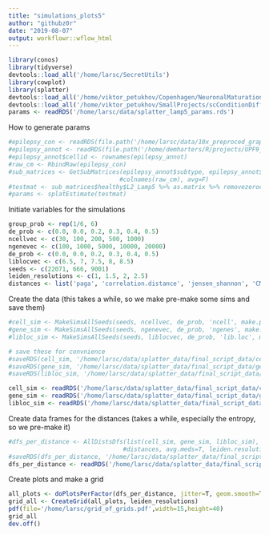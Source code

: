 ```yaml
---
title: "simulations_plots5"
author: "githubz0r"
date: "2019-08-07"
output: workflowr::wflow_html
---
```


```r
library(conos)
library(tidyverse)
devtools::load_all('/home/larsc/SecretUtils')
library(cowplot)
library(splatter)
devtools::load_all('/home/viktor_petukhov/Copenhagen/NeuronalMaturation')
devtools::load_all('/home/viktor_petukhov/SmallProjects/scConditionDifference')
params <- readRDS('/home/larsc/data/splatter_lamp5_params.rds')
```

How to generate params
```r
#epilepsy_con <- readRDS(file.path('/home/larsc/data/10x_preproced_graphed.rds'))
#epilepsy_annot <- readRDS(file.path('/home/demharters/R/projects/UPF9_14_17_19_22_23_24_32_33/metadata_10x_final.rds'))
#epilepsy_annot$cellid <- rownames(epilepsy_annot)
#raw_cm <- RbindRaw(epilepsy_con)
#sub_matrices <- GetSubMatrices(epilepsy_annot$subtype, epilepsy_annot$cellid, epilepsy_annot$condition, raw_cm, 
                               #colnames(raw_cm), avg=F)
#testmat <- sub_matrices$healthy$L2_Lamp5 %>% as.matrix %>% removezerocols %>% Matrix::t()
#params <- splatEstimate(testmat)
```


Initiate variables for the simulations
```r
group_prob <- rep(1/6, 6)
de_prob <- c(0.0, 0.0, 0.2, 0.3, 0.4, 0.5)
ncellvec <- c(30, 100, 200, 500, 1000)
ngenevec <- c(100, 1000, 5000, 10000, 20000)
de_prob <- c(0.0, 0.0, 0.2, 0.3, 0.4, 0.5)
liblocvec <- c(6.5, 7, 7.5, 8, 8.5)
seeds <- c(22071, 666, 9001)
leiden_resolutions <- c(1, 1.5, 2, 2.5)
distances <- list('paga', 'correlation.distance', 'jensen_shannon', 'CMD', 'euclidean', 'knncor.z', 'knncor.z.med', 'entropy')

```

Create the data (this takes a while, so we make pre-make some sims and save them)
```r
#cell_sim <- MakeSimsAllSeeds(seeds, ncellvec, de_prob, 'ncell', make.p2 = T, n.cl.tsne=30, n.cl.sim=3)
#gene_sim <- MakeSimsAllSeeds(seeds, ngenevec, de_prob, 'ngenes', make.p2 = T, n.cl.tsne=30, n.cl.sim=3)
#libloc_sim <- MakeSimsAllSeeds(seeds, liblocvec, de_prob, 'lib.loc', make.p2 = T, n.cl.tsne=30, n.cl.sim=3)

# save these for convnience
#saveRDS(cell_sim, '/home/larsc/data/splatter_data/final_script_data/cell_sim_final.rds')
#saveRDS(gene_sim, '/home/larsc/data/splatter_data/final_script_data/gene_sim_final.rds')
#saveRDS(libloc_sim, '/home/larsc/data/splatter_data/final_script_data/libloc_sim_final.rds')

cell_sim <- readRDS('/home/larsc/data/splatter_data/final_script_data/cell_sim_final.rds')
gene_sim <- readRDS('/home/larsc/data/splatter_data/final_script_data/gene_sim_final.rds')
libloc_sim <- readRDS('/home/larsc/data/splatter_data/final_script_data/libloc_sim_final.rds')
```

Create data frames for the distances (takes a while, especially the entropy, so we pre-make it)
```r
#dfs_per_distance <- AllDistsDfs(list(cell_sim, gene_sim, libloc_sim), list('ncell', 'ngenes', 'lib.loc'),
                                #distances, avg.meds=T, leiden.resolutions=leiden_resolutions)
#saveRDS(dfs_per_distance, '/home/larsc/data/splatter_data/final_script_data/dfs_per_distance.rds')
dfs_per_distance <- readRDS('/home/larsc/data/splatter_data/final_script_data/dfs_per_distance.rds')
```

Create plots and make a grid
```r
all_plots <- doPlotsPerFactor(dfs_per_distance, jitter=T, geom.smooth=T)
grid_all <- CreateGrid(all_plots, leiden_resolutions)
pdf(file='/home/larsc/grid_of_grids.pdf',width=15,height=40)
grid_all
dev.off()
```




